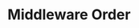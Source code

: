 ---
id: "express_tf_med_020"
questionType: "TRUE_FALSE"
title: "Middleware Order"
statement: "The order of app.use() calls determines the sequence of middleware execution."
difficulty: "MEDIUM"
category: "Express"
correctAnswer: true
explanation: "Middleware is executed in the order it is registered."
---